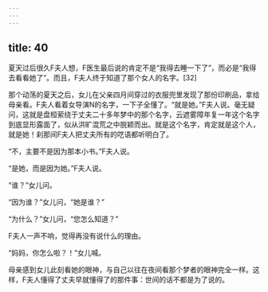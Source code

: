 ```yaml
---
---
---
```

title: 40
---



夏天过后很久F夫人想，F医生最后说的肯定不是“我得去睡一下了”，而必是“我得去看看她了”。而且，F夫人终于知道了那个女人的名字。[32]

那个动荡的夏天之后，女儿在父亲四月间穿过的衣服兜里发现了那份印刷品，拿给母亲看。F夫人看着女导演N的名字，一下子全懂了。“就是她。”F夫人说。毫无疑问，这就是盘桓萦绕于丈夫二十多年梦中的那个名字，云遮雾障年复一年这个名字到底显形露面了，似从洪旷混荒之中脱颖而出。就是这个名字，肯定就是这个人，就是她！刹那间F夫人把丈夫所有的呓语都听明白了。

“不，主要不是因为那本小书。”F夫人说。

“是她，而是因为她。”F夫人说。

“谁？”女儿问。

“因为谁？”女儿问，“她是谁？”

“为什么？”女儿问，“您怎么知道？”

F夫人一声不响，觉得再没有说什么的理由。

“妈妈，你怎么啦？！”女儿喊。

母亲感到女儿此刻看她的眼神，与自己以往在夜间看那个梦者的眼神完全一样。这样，F夫人懂得了丈夫早就懂得了的那件事：世间的话不都是为了说的。